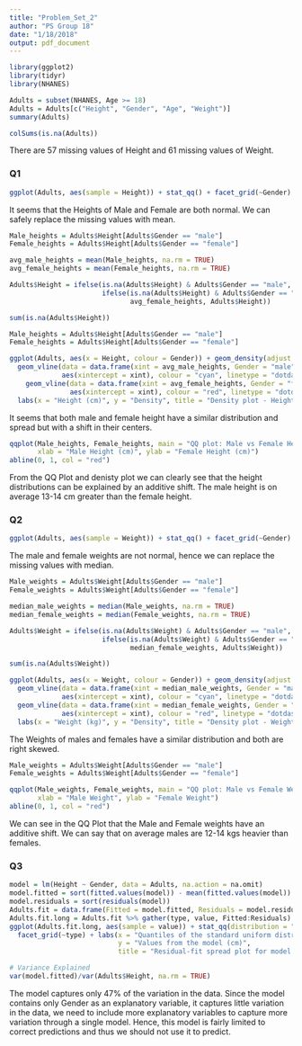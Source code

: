 ```yaml
---
title: "Problem_Set_2"
author: "PS Group 18"
date: "1/18/2018"
output: pdf_document
---
```


```r
library(ggplot2)
library(tidyr)
library(NHANES)

Adults = subset(NHANES, Age >= 18)
Adults = Adults[c("Height", "Gender", "Age", "Weight")]
summary(Adults)
```

```r
colSums(is.na(Adults))
```

There are 57 missing values of Height and 61 missing values of Weight.

### Q1 

```r
ggplot(Adults, aes(sample = Height)) + stat_qq() + facet_grid(~Gender)
```

It seems that the Heights of Male and Female are both normal. We can safely replace the missing values with mean.

```r
Male_heights = Adults$Height[Adults$Gender == "male"]
Female_heights = Adults$Height[Adults$Gender == "female"]

avg_male_heights = mean(Male_heights, na.rm = TRUE)
avg_female_heights = mean(Female_heights, na.rm = TRUE)

Adults$Height = ifelse(is.na(Adults$Height) & Adults$Gender == "male", avg_male_heights,
                       ifelse(is.na(Adults$Height) & Adults$Gender == "female",
                              avg_female_heights, Adults$Height))

sum(is.na(Adults$Height))
```


```r
Male_heights = Adults$Height[Adults$Gender == "male"]
Female_heights = Adults$Height[Adults$Gender == "female"]

ggplot(Adults, aes(x = Height, colour = Gender)) + geom_density(adjust = 0.5) +
  geom_vline(data = data.frame(xint = avg_male_heights, Gender = "male"), 
             aes(xintercept = xint), colour = "cyan", linetype = "dotdash") +
    geom_vline(data = data.frame(xint = avg_female_heights, Gender = "female"), 
               aes(xintercept = xint), colour = "red", linetype = "dotdash") +
  labs(x = "Height (cm)", y = "Density", title = "Density plot - Height by Gender")
```

It seems that both male and female height have a similar distribution and spread but with a shift in their centers.

```r
qqplot(Male_heights, Female_heights, main = "QQ plot: Male vs Female Heights",
       xlab = "Male Height (cm)", ylab = "Female Height (cm)")
abline(0, 1, col = "red")
```

From the QQ Plot and denisty plot we can clearly see that the height distributions can be explained by an additive shift. The male height is on average 13-14 cm greater than the female height.


### Q2

```r
ggplot(Adults, aes(sample = Weight)) + stat_qq() + facet_grid(~Gender)
```

The male and female weights are not normal, hence we can replace the missing values with median.

```r
Male_weights = Adults$Weight[Adults$Gender == "male"]
Female_weights = Adults$Weight[Adults$Gender == "female"]

median_male_weights = median(Male_weights, na.rm = TRUE)
median_female_weights = median(Female_weights, na.rm = TRUE)

Adults$Weight = ifelse(is.na(Adults$Weight) & Adults$Gender == "male", median_male_weights,
                       ifelse(is.na(Adults$Weight) & Adults$Gender == "female",
                              median_female_weights, Adults$Weight))

sum(is.na(Adults$Weight))
```


```r
ggplot(Adults, aes(x = Weight, colour = Gender)) + geom_density(adjust = 0.5) +
  geom_vline(data = data.frame(xint = median_male_weights, Gender = "male"), 
             aes(xintercept = xint), colour = "cyan", linetype = "dotdash") +
  geom_vline(data = data.frame(xint = median_female_weights, Gender = "female"), 
             aes(xintercept = xint), colour = "red", linetype = "dotdash") +
  labs(x = "Weight (kg)", y = "Density", title = "Density plot - Weight by Gender")

```

The Weights of males and females have a similar distribution and both are right skewed.

```r
Male_weights = Adults$Weight[Adults$Gender == "male"]
Female_weights = Adults$Weight[Adults$Gender == "female"]

qqplot(Male_weights, Female_weights, main = "QQ plot: Male vs Female Weights",
       xlab = "Male Weight", ylab = "Female Weight")
abline(0, 1, col = "red")
```

We can see in the QQ Plot that the Male and Female weights have an additive shift. We can say that on average males are 12-14 kgs heavier than females.


### Q3

```r
model = lm(Height ~ Gender, data = Adults, na.action = na.omit)
model.fitted = sort(fitted.values(model)) - mean(fitted.values(model))
model.residuals = sort(residuals(model))
Adults.fit = data.frame(Fitted = model.fitted, Residuals = model.residuals)
Adults.fit.long = Adults.fit %>% gather(type, value, Fitted:Residuals)
ggplot(Adults.fit.long, aes(sample = value)) + stat_qq(distribution = "qunif") +
  facet_grid(~type) + labs(x = "Quantiles of the standard uniform distribution", 
                           y = "Values from the model (cm)", 
                           title = "Residual-fit spread plot for model predicting height from gender")

# Variance Explained
var(model.fitted)/var(Adults$Height, na.rm = TRUE)
```

The model captures only 47% of the variation in the data. Since the model contains only Gender as an explanatory variable, it captures little variation in the data, we need to include more explanatory variables to capture more variation through a single model. Hence, this model is fairly limited to correct predictions and thus we should not use it to predict. 